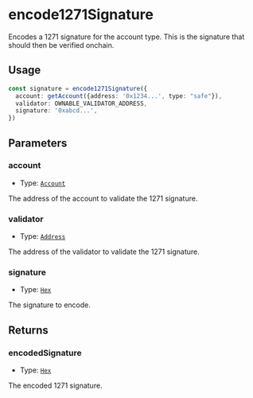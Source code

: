 # encode1271Signature

Encodes a 1271 signature for the account type. This is the signature that should then be verified onchain.

## Usage

```typescript copy
const signature = encode1271Signature({
  account: getAccount({address: '0x1234...', type: "safe"}),
  validator: OWNABLE_VALIDATOR_ADDRESS,
  signature: '0xabcd...',
})
```

## Parameters

### account

- Type: [`Account`](/module-sdk/glossary/types#account)

The address of the account to validate the 1271 signature.

### validator

- Type: [`Address`](https://viem.sh/docs/glossary/types#address)

The address of the validator to validate the 1271 signature.

### signature

- Type: [`Hex`](https://viem.sh/docs/glossary/types#hex)

The signature to encode.

## Returns

### encodedSignature

- Type: [`Hex`](https://viem.sh/docs/glossary/types#hex)

The encoded 1271 signature.
